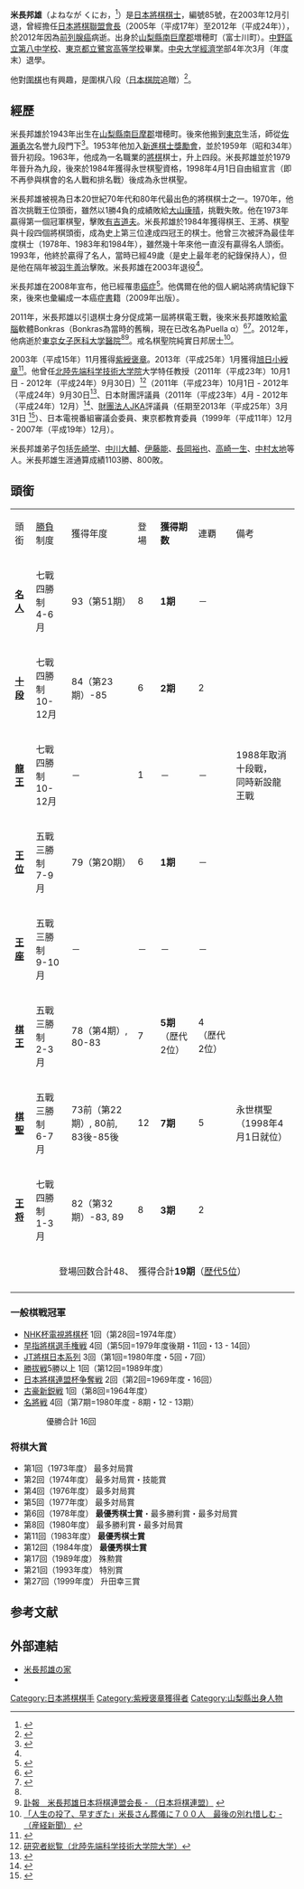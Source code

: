 {{Infobox Go player
| image = [[File:Kunio_Yonenaga.jpg|250px]]
| 全名 = 米長邦雄
| 英文名 = 
| 日文名 = 米長邦雄
| 綽號 =
| 生於 = {{birth date|1943|6|10}}
| 卒於 = {{death date and age|2012|12|18|1943|6|10}}
| 出生地 = [[File:Flag_of_Japan.svg|25px]][[山梨縣|山梨縣]][[南巨摩郡|南巨摩郡]]増穂町
| 國籍 = [[File:Flag_of_Japan.svg|25px]][[日本|日本]]
| 師從 = [[佐瀨勇次|佐瀨勇次]]
| 學生 = 
| 職業生涯 = 1959年入段
| 段位 = 九段
| 所屬 = [[日本將棋連盟|日本將棋連盟]]
}}
{{Japanese
|japanese=米長 邦雄
|kana=よねなが くにお
|romaji=Yonenaga Kunio
}}

'''米長邦雄'''（よねなが くにお，{{BD|1943年|6月10日|2012年|12月18日|catIdx=}}<ref name="yomi20121218">{{cite news|title=米長邦雄氏が死去…最年長で将棋名人に就位|url=http://www.yomiuri.co.jp/national/culture/news/20121218-OYT1T00602.htm|newspaper=YOMIURI ONLINE|publisher=読売新聞|date=2012-12-18|accessdate=2012-12-18|archive-date=2012-12-21|archive-url=https://web.archive.org/web/20121221011648/http://www.yomiuri.co.jp/national/culture/news/20121218-OYT1T00602.htm|dead-url=yes}}</ref>）是[[日本|日本]][[将棋_(日本)|將棋]][[棋士|棋士]]，編號85號，在2003年12月引退，曾經擔任[[日本將棋聯盟|日本將棋聯盟]][[會長|會長]]（2005年（平成17年）至2012年（平成24年）），於2012年因為[[前列腺癌|前列腺癌]]病逝。出身於[[山梨縣|山梨縣]][[南巨摩郡|南巨摩郡]]増穂町（富士川町）。[[中野區立第八中学校|中野區立第八中学校]]、[[東京都立鷺宮高等学校|東京都立鷺宮高等学校]]畢業。[[中央大学_(日本)|中央大学]][[經濟学|經濟学]]部4年次3月（年度末）退學。

他對[[圍棋|圍棋]]也有興趣，是圍棋八段（[[日本棋院|日本棋院]]追贈）<ref>{{cite news|title=故 米長邦雄 日本将棋連盟会長に囲碁八段位追贈|url=http://www.shogi.or.jp/topics/2012/12/post-666.html|publisher=日本将棋連盟|date=2012-12-21|accessdate=2012-12-23|deadurl=yes|archiveurl=https://web.archive.org/web/20121231012707/http://www.shogi.or.jp/topics/2012/12/post-666.html|archivedate=2012-12-31}}</ref>。

==經歷==
米長邦雄於1943年出生在[[山梨縣|山梨縣]][[南巨摩郡|南巨摩郡]]増穂町。後來他搬到[[東京|東京]]生活，師從[[佐瀨勇次|佐瀨勇次]]名誉九段門下<ref name=JSAplist>{{cite web|url=http://www.shogi.or.jp/player/bukko/index.html|title=棋士紹介－物故棋士一覧|trans_title=List of Deceased Shogi Players|publisher=Japan Shogi Association|accessdate=2013-04-01|language=ja|deadurl=yes|archiveurl=https://web.archive.org/web/20130404055544/http://www.shogi.or.jp/player/bukko/index.html|archivedate=2013-04-04}}</ref>。1953年他加入[[新進棋士獎勵會|新進棋士獎勵會]]，並於1959年（昭和34年）晉升初段。1963年，他成為一名職業的[[將棋|將棋]]棋士，升上四段。米長邦雄並於1979年晉升為九段，後來於1984年獲得永世棋聖資格，1998年4月1日自由組宣言（即不再參與棋會的名人戰和排名戰）後成為永世棋聖。

米長邦雄被視為日本20世紀70年代和80年代最出色的將棋棋士之一。1970年，他首次挑戰王位頭銜，雖然以1勝4負的成績敗給[[大山康晴|大山康晴]]，挑戰失敗。他在1973年贏得第一個冠軍棋聖，擊敗[[有吉道夫|有吉道夫]]。米長邦雄於1984年獲得棋王、王將、棋聖與十段四個將棋頭銜，成為史上第三位達成四冠王的棋士。他曾三次被評為最佳年度棋士（1978年、1983年和1984年），雖然幾十年來他一直沒有贏得名人頭銜。1993年，他終於贏得了名人，當時已經49歲（是史上最年老的紀錄保持人），但是他在隔年被[[羽生善治|羽生善治]]擊敗。米長邦雄在2003年退役<ref name="JSAplist"/>。

米長邦雄在2008年宣布，他已經罹患[[癌症|癌症]]<ref name=cancer>{{cite web|url=http://www.yonenaga.net/gan.html|accessdate=2013-04-01|title=癌ノート|trans_title=Cancer Note|deadurl=yes|archiveurl=https://web.archive.org/web/20121227234402/http://www.yonenaga.net/gan.html|archivedate=2012-12-27}}</ref>。他偶爾在他的個人網站將病情紀錄下來，後來也彙編成一本癌症[[書|書]]籍（2009年出版）。

2011年，米長邦雄以引退棋士身分促成第一屆將棋電王戰，後來米長邦雄敗給[[電腦|電腦]]軟體Bonkras（Bonkras為當時的舊稱，現在已改名為Puella α）<ref>{{Cite web |url=http://www.libertytimes.com.tw/2013/new/apr/1/today-int8.htm |title=電腦打敗職業棋士 |access-date=2013-04-08 |archive-date=2013-06-05 |archive-url=https://web.archive.org/web/20130605015044/http://www.libertytimes.com.tw/2013/new/apr/1/today-int8.htm |dead-url=no }}</ref><ref>{{Cite web |url=http://www.shogi.or.jp/kisen/denou/index.html |title=電王戰-日本將棋協會頁面 |access-date=2014-05-10 |archive-date=2016-09-10 |archive-url=https://web.archive.org/web/20160910211926/http://www.shogi.or.jp/kisen/denou/index.html |dead-url=no }}</ref>。2012年，他病逝於[[東京女子医科大学醫院|東京女子医科大学醫院]]<ref name="yomi20121218" /><ref>[http://www.shogi.or.jp/topics/2012/12/post-663.html 訃報　米長邦雄日本将棋連盟会長 - （日本将棋連盟）] {{webarchive|url=https://web.archive.org/web/20130409124948/http://www.shogi.or.jp/topics/2012/12/post-663.html |date=2013-04-09 }}</ref>。戒名棋聖院純實日邦居士<ref>[http://sankei.jp.msn.com/life/news/121224/shg12122420380001-n1.htm 「人生の投了、早すぎた」米長さん葬儀に７００人　最後の別れ惜しむ - （産経新聞）] {{webarchive|url=https://web.archive.org/web/20130406061912/http://sankei.jp.msn.com/life/news/121224/shg12122420380001-n1.htm |date=2013-04-06 }}</ref>。

2003年（平成15年）11月獲得[[紫綬褒章|紫綬褒章]]。2013年（平成25年）1月獲得[[旭日小綬章|旭日小綬章]]<ref name="shogi677">{{cite news|title=米長邦雄・前会長に旭日小綬章|url=http://www.shogi.or.jp/topics/2013/01/post-677.html|newspaper=日本将棋連盟オフィシャルサイト|publisher=日本将棋連盟|date=2013-01-15|accessdate=2013-01-17|deadurl=yes|archiveurl=https://web.archive.org/web/20130118141420/http://www.shogi.or.jp/topics/2013/01/post-677.html|archivedate=2013-01-18}}</ref>。他曾任[[北陸先端科学技術大学院|北陸先端科学技術大学院]]大学特任教授（2011年（平成23年）10月1日 - 2012年（平成24年）9月30日）<ref>[http://www.jaist.ac.jp/profiles/info.php?profile_id=588&syozoku=12 研究者総覧（北陸先端科学技術大学院大学）]</ref>（2011年（平成23年）10月1日 - 2012年（平成24年）9月30日<ref>{{Cite web |url=http://www.jaist.ac.jp/news/press/2011/post-295.html |title=寄附講座「思考の可視化」を開設  - 日本将棋連盟の米長会長を特任教授に招へいし、人工知能などの研究を推進 - （北陸先端科学技術大学院大学） |access-date=2013-04-03 |archive-date=2016-05-14 |archive-url=https://web.archive.org/web/20160514155406/http://www.jaist.ac.jp/news/press/2011/post-295.html |dead-url=no }}</ref>、日本財團評議員（2011年（平成23年）4月 - 2012年（平成24年）12月）<ref>{{Cite web |url=http://www.nippon-foundation.or.jp/org/organization/hyougiin_list.html |title=評議員名簿（日本財団） |access-date=2013-04-03 |archive-url=https://web.archive.org/web/20111117121808/http://www.nippon-foundation.or.jp/org/organization/hyougiin_list.html |archive-date=2011-11-17 |dead-url=yes }}</ref>、[[財團法人|財團法人]]JKA評議員（任期至2013年（平成25年）3月31日  <ref>{{Cite web |url=http://www.keirin-autorace.or.jp/about/profile.html |title=プロフィール（財団法人JKA） |access-date=2013-04-03 |archive-date=2020-08-09 |archive-url=https://web.archive.org/web/20200809074406/https://www.keirin-autorace.or.jp/about/profile.html |dead-url=no }}</ref>）、日本電視番組審議会委員、東京都教育委員（1999年（平成11年）12月 - 2007年（平成19年）12月）。

米長邦雄弟子包括[[先崎学|先崎学]]、[[中川大輔|中川大輔]]、[[伊藤能|伊藤能]]、[[長岡裕也|長岡裕也]]、[[高崎一生|高崎一生]]、[[中村太地|中村太地]]等人。米長邦雄生涯通算成績1103勝、800敗。

== 頭銜 ==

{| border="1" class="wikitable"
|- align="center" style="background-color: #ccf;"
|頭銜||[[勝負|勝負]]制度
|獲得年度
|登場
|'''獲得期数'''
|連覇
|備考
|- align="center"
|'''[[名人戰_(將棋)|名人]]'''||七戰四勝制<br/>4-6月
|align="left"|93（第51期）
|<!---登場年度メモ 76,79,80,87,89,91,93,94--->8
|<!---獲得--->'''1期'''
|<!--連覇--->－
|
|- align="center"
|'''[[十段戰_(將棋)|十段]]'''||七戰四勝制<br/>10-12月
|align="left"|84（第23期）-85
|<!---登場年度メモ 78,79,81,84-86 --->6
|<!---獲得--->'''2期'''
|<!--連覇--->2
|
|- align="center"
|'''[[龍王戰|龍王]]'''||七戰四勝制<br/>10-12月
|－
|<!---登場年度メモ 88--->1
|<!---獲得--->－
|<!--連覇--->－
|align="left"|1988年取消十段戰，<br/>同時新設龍王戰
|- align="center"
|'''[[王位戰|王位]]'''||五戰三勝制<br/>7-9月
|align="left"|79（第20期）
|<!---登場年度メモ 70,74,77,79,80,86 --->6
|<!---獲得--->'''1期'''
|<!--連覇--->－
|
|- align="center"
|'''[[王座戰_(將棋)|王座]]'''||五戰三勝制<br/>9-10月
|－
|<!---登場年度メモ--->－
|<!---獲得--->－
|<!--連覇--->－
|
|- align="center"
|'''[[棋王戰|棋王]]'''||五戰三勝制<br/>2-3月
|align="left"|78（第4期）, 80-83
|<!---登場年度メモ 78-84 --->7
|<!---獲得--->'''5期'''<br/>（歴代2位）
|<!--連覇--->4<br/>（歴代2位）
|
|- align="center"
|'''[[棋聖戰_(將棋)|棋聖]]'''||五戰三勝制<br/>6-7月
|align="left"|73前（第22期）, 80前, <br/>83後-85後
|<!---登場年度メモ 73a,73b,74b,76b,80a,80b,83b,84a,84b,85a,85b,86a --->12
|<!---獲得--->'''7期'''
|<!--連覇--->5
|align="left"|永世棋聖<br/>（1998年4月1日就位）
|- align="center"
|'''[[王將戰|王将]]'''||七戰四勝制<br/>1-3月
|align="left"|82（第32期）-83, 89
|<!---登場年度メモ 73,74,80,82-84,89,90--->8
|<!---獲得--->'''3期'''
|<!--連覇--->2
|
|- 
|colspan="7" align="center"|登場回数合計48、　獲得合計'''19期'''（[[棋戦_(将棋)#タイトル獲得記録|歴代5位]]）
|- 
|}

=== 一般棋戦冠軍 ===
* [[NHK杯電視將棋杯|NHK杯電視將棋杯]] 1回（第28回=1974年度） 
* [[早指將棋選手権戦|早指將棋選手権戦]] 4回（第5回=1979年度後期・11回・13 - 14回） 
* [[JT將棋日本系列|JT將棋日本系列]] 3回（第1回=1980年度・5回・7回） 
* [[勝拔戦|勝拔戦]]5勝以上 1回（第12回=1989年度） 
* [[日本將棋連盟杯争奪戦|日本將棋連盟杯争奪戦]] 2回（第2回=1969年度・16回） 
* [[古豪新鋭戦|古豪新鋭戦]] 1回（第8回=1964年度） 
* [[名將戦|名將戦]] 4回（第7期=1980年度 - 8期・12 - 13期） 
*:優勝合計 16回 

=== 将棋大賞 ===
* 第1回（1973年度） 最多対局賞 
* 第2回（1974年度） 最多対局賞・技能賞 
* 第4回（1976年度） 最多対局賞 
* 第5回（1977年度） 最多対局賞 
* 第6回（1978年度） '''最優秀棋士賞'''・最多勝利賞・最多対局賞 
* 第8回（1980年度） 最多勝利賞・最多対局賞 
* 第11回（1983年度） '''最優秀棋士賞''' 
* 第12回（1984年度） '''最優秀棋士賞''' 
* 第17回（1989年度） 殊勲賞 
* 第21回（1993年度） 特別賞 
* 第27回（1999年度） 升田幸三賞　

== 参考文献 ==
{{reflist|2}}

== 外部連結 ==
* [https://web.archive.org/web/20130116044921/http://www.yonenaga.net/ 米長邦雄の家]
* {{Twitter|yonenagakunio}}

{{Authority control}}
{{DEFAULTSORT:Yonenaga, Kunio}}

[[Category:日本將棋棋手|Category:日本將棋棋手]]
[[Category:紫綬褒章獲得者|Category:紫綬褒章獲得者]]
[[Category:山梨縣出身人物|Category:山梨縣出身人物]]